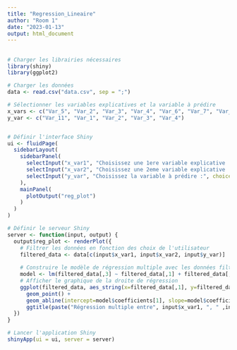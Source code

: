 ```yaml
---
title: "Regression_Lineaire"
author: "Room 1"
date: "2023-01-13"
output: html_document
---
```


## 

```r
# Charger les librairies nécessaires
library(shiny)
library(ggplot2)

# Charger les données
data <- read.csv("data.csv", sep = ";")

# Sélectionner les variables explicatives et la variable à prédire
x_vars <- c("Var_5", "Var_2", "Var_3", "Var_4", "Var_6", "Var_7", "Var_8")
y_var <- c("Var_11", "Var_1", "Var_2", "Var_3", "Var_4")


# Définir l'interface Shiny
ui <- fluidPage(
  sidebarLayout(
    sidebarPanel(
      selectInput("x_var1", "Choisissez une 1ere variable explicative :", choices = x_vars),
      selectInput("x_var2", "Choisissez une 2eme variable explicative :", choices = x_vars),
      selectInput("y_var", "Choisissez la variable à prédire :", choices = y_var)
    ),
    mainPanel(
      plotOutput("reg_plot")
    )
  )
)

# Définir le serveur Shiny
server <- function(input, output) {
  output$reg_plot <- renderPlot({
    # Filtrer les données en fonction des choix de l'utilisateur
    filtered_data <- data[c(input$x_var1, input$x_var2, input$y_var)]
    
    # Construire le modèle de régression multiple avec les données filtrées
    model <- lm(filtered_data[,3] ~ filtered_data[,1] + filtered_data[,2])
    # Afficher le graphique de la droite de régression
    ggplot(filtered_data, aes_string(x=filtered_data[,1], y=filtered_data[,3], z= filtered_data[,2])) + 
      geom_point() + 
      geom_abline(intercept=model$coefficients[1], slope=model$coefficients[2], col="red") +
      ggtitle(paste("Régression multiple entre", input$x_var1, ", " ,input$x_var2, "et", input$y_var))
  })
}

# Lancer l'application Shiny
shinyApp(ui = ui, server = server)


```
